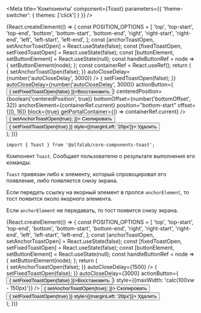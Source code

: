 

<Meta
    title='Компоненты'
    component={Toast}
    parameters={{ 'theme-switcher': { themes: ['click'] } }}
/>

<!-- Canvas -->

<Story name='Toast'>
    {React.createElement(() => {
        const POSITION_OPTIONS = [
            'top',
            'top-start',
            'top-end',
            'bottom',
            'bottom-start',
            'bottom-end',
            'right',
            'right-start',
            'right-end',
            'left',
            'left-start',
            'left-end',
        ];
        const [anchorToastOpen, setAnchorToastOpen] = React.useState(false);
        const [fixedToastOpen, setFixedToastOpen] = React.useState(false);
        const [buttonElement, setButtonElement] = React.useState(null);
        const handleButtonRef = node => {
            setButtonElement(node);
        };
        const containerRef = React.useRef();
        return (
            <div
                style={{
                    width: '100vw',
                    height: '100vh',
                    display: 'flex',
                    justifyContent: 'center',
                    alignItems: 'center',
                    boxSizing: 'border-box'
                }}
            >
                <div
                    ref={containerRef}
                    style={{
                        position: 'relative',
                        padding: '100px',
                        border: '1px dashed black'
                    }}
                >
                    <Toast
                        open={anchorToastOpen}
                        anchorElement={buttonElement}
                        position={select('position', POSITION_OPTIONS, 'left')}
                        offset={[number('offset[0]', 0), number('offset[1]', 8)]}
                        badge={select('badge', ['negative', 'positive', 'attention', undefined], 'positive')}
                        title={text('title', 'Скопировано')}
                        hasCloser={boolean('hasCloser', true)}
                        block={boolean('block', false)}
                        onClose={() => { setAnchorToastOpen(false); }}
                        autoCloseDelay={number('autoCloseDelay', 3000)}
                    />
                    <Toast
                        open={fixedToastOpen}
                        badge={select('badge', ['negative', 'positive', 'attention', undefined], 'positive')}
                        title="Ваша карта удалена"
                        hasCloser={boolean('hasCloser', true)}
                        block={boolean('block', false)}
                        onClose={() => { setFixedToastOpen(false); }}
                        autoCloseDelay={number('autoCloseDelay', 3000)}
                        actionButton={<Button size="s" view="ghost" onClick={() => { setFixedToastOpen(false) }}>Восстановить</Button>}
                        centeredPosition={boolean('centeredPosition', true)}
                        bottomOffset={number('bottomOffset', 32)}
                        anchorElement={containerRef.current}
                        position="bottom-start"
                        offset={[0, 16]}
                        block={true}
                        getPortalContainer={() => containerRef.current}
                    />
                    <Button ref={handleButtonRef} onClick={() => { setAnchorToastOpen(true); }}>
                        Скопировать
                    </Button>
                    <Button onClick={() => { setFixedToastOpen(true) }} style={{marginLeft: '20px'}}>
                        Удалить
                    </Button>
                </div>
            </div>
        );
    })}
</Story>

<!-- Docs -->

<ComponentHeader
    name='Toast'
    version={version}
    package={name}
    stage={2}
    design='https://www.figma.com/file/KlFOLLkKO8rtvvQE3RXuhq/Click-Library?node-id=15915%3A56409'
/>

```tsx
import { Toast } from '@alfalab/core-components-toast';
```

Компонент `Toast`. Cообщает пользователю о результате выполнения его команды.

`Toast` привязан либо к элементу, который спровоцировал его появление, либо появляется снизу экрана.

Если передать ссылку на якорный элемент в пропсе `anchorElement`, то тост появится около якорного элемента.

Если `anchorElement` не передавать, то тост появится снизу экрана.

<Preview>
    {React.createElement(() => {
        const POSITION_OPTIONS = [
            'top',
            'top-start',
            'top-end',
            'bottom',
            'bottom-start',
            'bottom-end',
            'right',
            'right-start',
            'right-end',
            'left',
            'left-start',
            'left-end',
        ];
        const [anchorToastOpen, setAnchorToastOpen] = React.useState(false);
        const [fixedToastOpen, setFixedToastOpen] = React.useState(false);
        const [buttonElement, setButtonElement] = React.useState(null);
        const handleButtonRef = node => {
            setButtonElement(node);
        };
        return (
            <div
                style={{
                    width: '100%',
                    height: '50vh',
                    display: 'flex',
                    justifyContent: 'center',
                    alignItems: 'flex-start',
                    padding: '200px',
                    boxSizing: 'border-box'
                }}
            >
                <Toast
                    open={anchorToastOpen}
                    anchorElement={buttonElement}
                    position="left"
                    offset={[0, 8]}
                    badge="positive"
                    title="Скопировано"
                    hasCloser={false}
                    block={false}
                    onClose={() => { setAnchorToastOpen(false); }}
                    autoCloseDelay={1500}
                />
                <Toast
                    open={fixedToastOpen}
                    badge="positive"
                    title="Ваша карта удалена"
                    hasCloser={true}
                    block={true}
                    onClose={() => { setFixedToastOpen(false); }}
                    autoCloseDelay={3000}
                    actionButton={<Button size="s" view="ghost" onClick={() => { setFixedToastOpen(false) }}>Восстановить</Button>}
                    style={{maxWidth: 'calc(100vw - 150px)'}}
                />
                <Button ref={handleButtonRef} onClick={() => { setAnchorToastOpen(true); }}>
                    Скопировать
                </Button>
                <Button onClick={() => { setFixedToastOpen(true) }} style={{marginLeft: '20px'}}>
                    Удалить
                </Button>
            </div>
        );
    })}
</Preview>

<Props of={Toast} />
